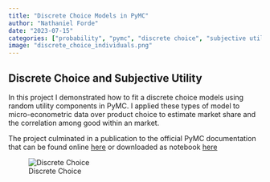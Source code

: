 ```yaml
---
title: "Discrete Choice Models in PyMC"
author: "Nathaniel Forde"
date: "2023-07-15"
categories: ["probability", "pymc", "discrete choice", "subjective utility" ]
image: "discrete_choice_individuals.png"
---
```



## Discrete Choice and Subjective Utility

In this project I demonstrated how to fit a discrete choice models using random utility components in PyMC. I applied these types of model to micro-econometric data over product choice to estimate market share and the correlation among good within an market. 

The project culminated in a publication to the official PyMC documentation that can be found online [here](https://www.pymc.io/projects/examples/en/latest/generalized_linear_models/GLM-discrete-choice_models.html) or downloaded as notebook [here](GLM-discrete-choice_models.html)

![Discrete Choice](discrete_choice_individuals.png)